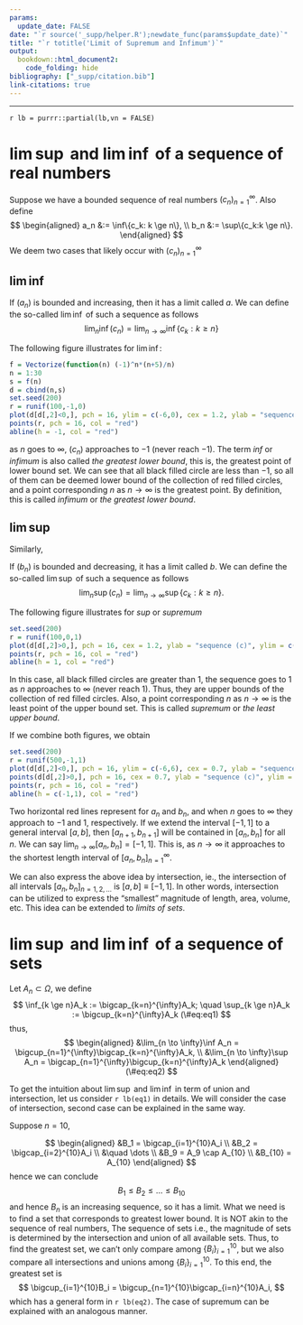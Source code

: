 ```yaml
---
params:
  update_date: FALSE
date: "`r source('_supp/helper.R');newdate_func(params$update_date)`"
title: "`r totitle('Limit of Supremum and Infimum')`"
output: 
  bookdown::html_document2:
    code_folding: hide
bibliography: ["_supp/citation.bib"]
link-citations: true
---
```


\newcommand{\bf}[1]{\boldsymbol{#1}}
\newcommand{\hat}[1]{\widehat{#1}}
\newcommand{\mm}[1]{\mathbb{#1}}
\newcommand{\bar}[1]{\overline{#1}}
\newcommand{\tp}[1]{{#1}^{\top}}

\def\E{\Bbb{E}}
\def\V{\Bbb{V}}
\def\P{\Bbb{P}}
\def\I{{\large\unicode{x1D7D9}}}
\def\indep{\perp\!\!\!\!\perp}
\newcommand{\overeq}[2]{\stackrel{#1}{#2}}
\def\epsilon{\varepsilon} 

---

`r lb = purrr::partial(lb,vn = FALSE)`


# $\lim\sup$ and $\lim\inf$ of a sequence of real numbers

Suppose we have a bounded sequence of real numbers $(c_n)^{\infty}_{n=1}$. Also define 
$$
\begin{aligned}
a_n &:= \inf\{c_k: k \ge n\}, \\
b_n &:= \sup\{c_k:k \ge n\}.
\end{aligned}
$$
We deem two cases that likely occur with $(c_n)_{n=1}^{\infty}$

## $\lim\inf$

If $(a_n)$ is bounded and increasing, then it has a limit called $a$. We can define the so-called $\lim\inf$ of such a sequence as follows
$$
\lim_{n}\inf(c_n) = \lim_{n \to \infty}\inf\{c_k: k \ge n\} 
$$

The following figure illustrates for $\lim\inf$: 

```r
f = Vectorize(function(n) (-1)^n*(n+5)/n)
n = 1:30
s = f(n)
d = cbind(n,s)
set.seed(200)
r = runif(100,-1,0)
plot(d[d[,2]<0,], pch = 16, ylim = c(-6,0), cex = 1.2, ylab = "sequence (c)",type = "o")
points(r, pch = 16, col = "red")
abline(h = -1, col = "red")
```
as $n$ goes to $\infty$, $(c_n)$ approaches to $-1$ (never reach $-1$). The term *inf* or *infimum* is also called _the greatest lower bound_, this is, the greatest point of lower bound set. We can see that all black filled circle are less than $-1$, so all of them can be deemed lower bound of the collection of red filled circles, and a point corresponding $n$ as $n \to \infty$ is the greatest point. By definition, this is called _infimum_ or _the greatest lower bound_. 

## $\lim\sup$

Similarly, 

If $(b_n)$ is bounded and decreasing, it has a limit called $b$. We can define the so-called $\lim\sup$ of such a sequence as follows
$$
\lim_n\sup(c_n) = \lim_{n \to \infty}\sup\{c_k: k \ge n\}.
$$

The following figure illustrates for _sup_ or _supremum_

```r
set.seed(200)
r = runif(100,0,1)
plot(d[d[,2]>0,], pch = 16, cex = 1.2, ylab = "sequence (c)", ylim = c(0,3.5),type = "o")
points(r, pch = 16, col = "red")
abline(h = 1, col = "red")
```

In this case, all black filled circles are greater than $1$, the sequence goes to $1$ as $n$ approaches to $\infty$ (never reach $1$). Thus, they are upper bounds of the collection of red filled circles. Also, a point corresponding $n$ as $n \to \infty$ is the least point of the upper bound set. This is called _supremum_ or _the least upper bound_. 

If we combine both figures, we obtain

```r
set.seed(200)
r = runif(500,-1,1)
plot(d[d[,2]<0,], pch = 16, ylim = c(-6,6), cex = 0.7, ylab = "sequence (c)", type = "o")
points(d[d[,2]>0,], pch = 16, cex = 0.7, ylab = "sequence (c)", ylim = c(0,3.5), type = "o")
points(r, pch = 16, col = "red")
abline(h = c(-1,1), col = "red")
```

Two horizontal red lines represent for $a_n$ and $b_n$, and when $n$ goes to $\infty$ they approach to $-1$ and $1$, respectively. If we extend the interval $[-1,1]$ to a general interval $[a,b]$, then  $[a_{n+1},b_{n+1}]$ will be contained in $[a_n,b_n]$ for all $n$. We can say $\lim_{n \to \infty}[a_n,b_n] = [-1,1]$. This is, as $n \to \infty$ it approaches to the shortest length interval of $[a_n,b_n]_{n=1}^{\infty}$. 

We can also express the above idea by intersection, ie., the intersection of all intervals $[a_n,b_n]_{n = 1,2,\dots}$ is $[a,b] \equiv [-1,1]$. In other words, intersection can be utilized to express the "smallest" magnitude of length, area, volume, etc. This idea can be extended to _limits of sets_.

# $\lim\sup$ and $\lim\inf$ of a sequence of sets

Let $A_n \subset \Omega$, we define
$$
\inf_{k \ge n}A_k := \bigcap_{k=n}^{\infty}A_k; \quad \sup_{k \ge n}A_k := \bigcup_{k=n}^{\infty}A_k
(\#eq:eq1)
$$
thus,
$$
\begin{aligned}
&\lim_{n \to \infty}\inf A_n = \bigcup_{n=1}^{\infty}\bigcap_{k=n}^{\infty}A_k, \\
&\lim_{n \to \infty}\sup A_n = \bigcap_{n=1}^{\infty}\bigcup_{k=n}^{\infty}A_k
\end{aligned}
(\#eq:eq2)
$$

To get the intuition about $\lim\sup$ and $\lim\inf$ in term of union and intersection, let us consider `r lb(eq1)` in details. We will consider the case of intersection, second case can be explained in the same way.

Suppose $n= 10$, 

$$
\begin{aligned}
&B_1 = \bigcap_{i=1}^{10}A_i \\
&B_2 = \bigcap_{i=2}^{10}A_i \\
&\quad \dots \\
&B_9 = A_9 \cap A_{10} \\
&B_{10} = A_{10}
\end{aligned}
$$
hence we can conclude
$$
B_1 \le B_2 \le \dots \le B_{10}
$$
and hence $B_n$ is an increasing sequence, so it has a limit. What we need is to find a set that corresponds to greatest lower bound. It is NOT akin to the sequence of real numbers, The sequence of sets i.e., the magnitude of sets is determined by the intersection and union of all available sets. Thus, to find the greatest set, we can't only compare among $\{B_i\}_{i=1}^{10}$, but we also compare all intersections and unions among $\{B_i\}_{i=1}^{10}$. To this end, the greatest set is 
$$
\bigcup_{i=1}^{10}B_i = \bigcup_{n=1}^{10}\bigcap_{i=n}^{10}A_i,
$$
which has a general form in `r lb(eq2)`. The case of supremum can be explained with an analogous manner. 
